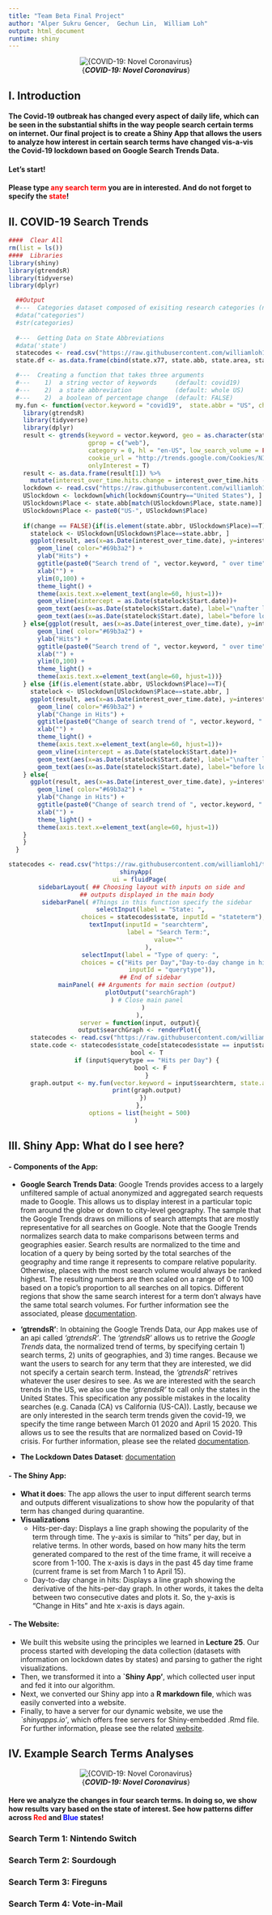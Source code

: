 ```yaml
---
title: "Team Beta Final Project"
author: "Alper Sukru Gencer,  Gechun Lin,  William Loh"
output: html_document
runtime: shiny
---
```


<center>
![{***COVID-19: Novel Coronavirus***}](https://www.co.monterey.ca.us/Home/ShowPublishedImage/26051/637174704567470000)
</center>

## I. Introduction

#### The Covid-19 outbreak has changed every aspect of daily life, which can be seen in the substantial shifts in the way people search certain terms on internet. Our final project is to create a Shiny App that allows the users to analyze how interest in certain search terms have changed vis-a-vis the Covid-19 lockdown based on Google Search Trends Data.

#### Let's start! 

#### Please type <span style="color: red;">**any search term**</span>  you are in interested. And do not forget to specify the <span style="color: red;">**state**</span>!

## II. COVID-19 Search Trends 


```r
####  Clear All
rm(list = ls())
####  Libraries
library(shiny)
library(gtrendsR)
library(tidyverse)
library(dplyr)
```

```r
  ##Output
  #---  Categories dataset composed of exisiting research categories (not vital)
  #data("categories")
  #str(categories)
  
  #---  Getting Data on State Abbreviations
  #data('state')
  statecodes <- read.csv("https://raw.githubusercontent.com/williamloh1/teambeta/master/Project/datasets/state%20codes.csv")
  state.df <- as.data.frame(cbind(state.x77, state.abb, state.area, state.division, state.name, state.region))

  #---  Creating a function that takes three arguments
  #---    1)  a string vector of keywords     (default: covid19)
  #---    2)  a state abbreviation            (default: whole US)
  #---    2)  a boolean of percentage change  (default: FALSE)
  my.fun <- function(vector.keyword = "covid19",  state.abbr = "US", change = FALSE){
    library(gtrendsR)
    library(tidyverse)
    library(dplyr)
    result <- gtrends(keyword = vector.keyword, geo = as.character(state.abbr), time = "2020-03-01 2020-04-15",
                      gprop = c("web"),
                      category = 0, hl = "en-US", low_search_volume = FALSE,
                      cookie_url = "http://trends.google.com/Cookies/NID", tz = 0,
                      onlyInterest = T)
    result <- as.data.frame(result[1]) %>%
      mutate(interest_over_time.hits.change = interest_over_time.hits - lag(interest_over_time.hits))
    lockdown <- read.csv("https://raw.githubusercontent.com/williamloh1/teambeta/master/Project/datasets/lockdown_dates.csv")
    USlockdown <- lockdown[which(lockdown$Country=="United States"), ]
    USlockdown$Place <- state.abb[match(USlockdown$Place, state.name)]
    USlockdown$Place <- paste0("US-", USlockdown$Place)
    
    if(change == FALSE){if(is.element(state.abbr, USlockdown$Place)==T){
      statelock <- USlockdown[USlockdown$Place==state.abbr, ]
      ggplot(result, aes(x=as.Date(interest_over_time.date), y=interest_over_time.hits)) +
        geom_line( color="#69b3a2") + 
        ylab("Hits") +
        ggtitle(paste0("Search trend of ", vector.keyword, " over time")) +
        xlab("") + 
        ylim(0,100) +
        theme_light() +
        theme(axis.text.x=element_text(angle=60, hjust=1))+
        geom_vline(xintercept = as.Date(statelock$Start.date))+
        geom_text(aes(x=as.Date(statelock$Start.date), label="\nafter lockdown", y=mean(range(interest_over_time.hits))), size=4, colour="grey", angle=90) +
        geom_text(aes(x=as.Date(statelock$Start.date), label="before lockdown\n", y=mean(range(interest_over_time.hits))), size=4, colour="grey", angle=90)
    } else{ggplot(result, aes(x=as.Date(interest_over_time.date), y=interest_over_time.hits)) +
        geom_line( color="#69b3a2") + 
        ylab("Hits") +
        ggtitle(paste0("Search trend of ", vector.keyword, " over time")) +
        xlab("") + 
        ylim(0,100) +
        theme_light() +
        theme(axis.text.x=element_text(angle=60, hjust=1))}
    } else {if(is.element(state.abbr, USlockdown$Place)==T){
      statelock <- USlockdown[USlockdown$Place==state.abbr, ]
      ggplot(result, aes(x=as.Date(interest_over_time.date), y=interest_over_time.hits.change)) +
        geom_line( color="#69b3a2") + 
        ylab("Change in Hits") +
        ggtitle(paste0("Change of search trend of ", vector.keyword, " over time")) +
        xlab("") +
        theme_light() +
        theme(axis.text.x=element_text(angle=60, hjust=1))+
        geom_vline(xintercept = as.Date(statelock$Start.date))+
        geom_text(aes(x=as.Date(statelock$Start.date), label="\nafter lockdown", y=mean(range(interest_over_time.hits.change[-1]))), size=4, colour="grey", angle=90) +
        geom_text(aes(x=as.Date(statelock$Start.date), label="before lockdown\n", y=mean(range(interest_over_time.hits.change[-1]))), size=4, colour="grey", angle=90)
    } else{
      ggplot(result, aes(x=as.Date(interest_over_time.date), y=interest_over_time.hits.change)) +
        geom_line( color="#69b3a2") + 
        ylab("Change in Hits") +
        ggtitle(paste0("Change of search trend of ", vector.keyword, " over time")) +
        xlab("") +
        theme_light() +
        theme(axis.text.x=element_text(angle=60, hjust=1))
    }
    }
  }
```




<center>
```r
statecodes <- read.csv("https://raw.githubusercontent.com/williamloh1/teambeta/master/Project/datasets/state%20codes.csv")
shinyApp(
  ui = fluidPage(
    sidebarLayout( ## Choosing layout with inputs on side and 
      ## outputs displayed in the main body
      sidebarPanel( #Things in this function specify the sidebar
        selectInput(label = "State: ",
                    choices = statecodes$state, inputId = "stateterm"),
        textInput(inputId = "searchterm", 
                  label = "Search Term:",
                  value=""
        ), 
        selectInput(label = "Type of query: ",
                    choices = c("Hits per Day","Day-to-day change in hits"),
                    inputId = "querytype")),
        ## End of sidebar
      mainPanel( ## Arguments for main section (output)
        plotOutput("searchGraph")
      ) # Close main panel
    )
  ),
  server = function(input, output){
  output$searchGraph <- renderPlot({
      statecodes <- read.csv("https://raw.githubusercontent.com/williamloh1/teambeta/master/Project/datasets/state%20codes.csv")
      state.code <- statecodes$state_code[statecodes$state == input$stateterm]
      bool <- T
      if (input$querytype == "Hits per Day") {
        bool <- F
      }
      graph.output <- my.fun(vector.keyword = input$searchterm, state.abbr = paste0("US-", state.code), bool)
      print(graph.output)
    })
  },
  options = list(height = 500)
)
```
</center>


## III. Shiny App: What do I see here? 

#### - **Components of the App**:

  - **Google Search Trends Data**: Google Trends provides access to a largely unfiltered sample of actual anonymized and aggregated search requests made to Google. This allows us to display interest in a particular topic from around the globe or down to city-level geography. The sample that the Google Trends draws on millions of search attempts that are mostly representative for all searches on Google. Note that the Google Trends normalizes search data to make comparisons between terms and geographies easier. Search results are normalized to the time and location of a query by being sorted by the total searches of the geography and time range it represents to compare relative popularity. Otherwise, places with the most search volume would always be ranked highest. The resulting numbers are then scaled on a range of 0 to 100 based on a topic’s proportion to all searches on all topics. Different regions that show the same search interest for a term don't always have the same total search volumes. For further information see the associated, please [documentation](https://support.google.com/trends/answer/4365533?hl=en).
  
  - **‘gtrendsR’**: In obtaining the Google Trends Data, our App makes use of an api called *‘gtrendsR’*. The *‘gtrendsR’* allows us to retrive the *Google Trends* data, the normalized trend of terms, by specifying certain 1) search terms, 2) units of geographies, and 3) time ranges. Because we want the users to search for any term that they are interested, we did not specify a certain search term. Instead, the *‘gtrendsR’* retrives whatever the user desires to see. As we are interested with the search trends in the US, we also use the *‘gtrendsR’* to call only the states in the United States. This specification any possible mistakes in the locality searches (e.g. Canada (CA) vs California (US-CA)). Lastly, because we are only interested in the search term trends given the covid-19, we specify the time range between March 01 2020 and April 15 2020. This allows us to see the results that are normalized based on Covid-19 crisis. For further information, please see the related [documentation](https://cran.r-project.org/web/packages/gtrendsR/gtrendsR.pdf).
  
  - **The Lockdown Dates Dataset**: [documentation](https://auravision.ai/covid19-lockdown-tracker/)
  
  

#### - **The Shiny App**:
  - **What it does**: The app allows the user to input different search terms and outputs different visualizations to show how the popularity of that term has changed during quarantine. 
  - **Visualizations**
    - Hits-per-day: Displays a line graph showing the popularity of the term through time. The y-axis is similar to "hits" per day, but in relative terms. In other words, based on how many hits the term generated compared to the rest of the time frame, it will receive a score from 1-100. The x-axis is days in the past 45 day time frame (current frame is set from March 1 to April 15). 
    - Day-to-day change in hits: Displays a line graph showing the derivative of the hits-per-day graph. In other words, it takes the delta between two consecutive dates and plots it. So, the y-axis is "Change in Hits" and hte x-axis is days again.

#### - **The Website**:

  - We built this website using the principles we learned in **Lecture 25**. Our process started with developing the data collection (datasets with information on lockdown dates by states) and parsing to gather the right visualizations. 
  - Then, we transformed it into a **`Shiny App'**, which collected user input and fed it into our algorithm. 
  - Next, we converted our Shiny app into a **R markdown file**, which was easily converted into a website. 
  - Finally, to have a server for our dynamic website, we use the *`shinyapps.io'*, which offers free servers for Shiny-embedded .Rmd file. For further information, please see the related [website](https://www.shinyapps.io/).


## IV. Example Search Terms Analyses 

<center>
![{***COVID-19: Novel Coronavirus***}](https://media.canadianunderwriter.ca/uploads/2020/04/COVID-19-economy.jpg)
</center>

#### Here we analyze the changes in four search terms. In doing so, we show how results vary based on the state of interest. See how patterns differ across <span style="color: red;">Red</span> and <span style="color: blue;">Blue</span> states! 

### Search Term 1: Nintendo Switch

### Search Term 2: Sourdough

### Search Term 3: Fireguns

### Search Term 4: Vote-in-Mail


